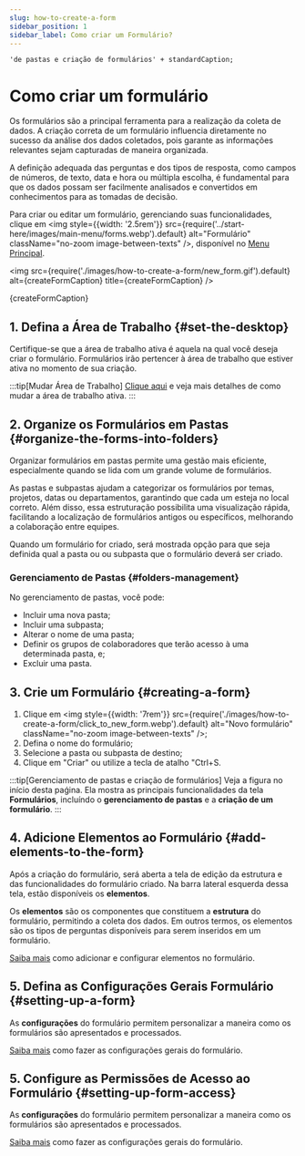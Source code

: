 ```yaml
---
slug: how-to-create-a-form
sidebar_position: 1
sidebar_label: Como criar um Formulário?
---
```


    'de pastas e criação de formulários' + standardCaption;

# Como criar um formulário
Os formulários são a principal ferramenta para a realização da coleta de dados.
A criação correta de um formulário influencia diretamente no sucesso da análise dos dados coletados, pois garante as
informações relevantes sejam capturadas de maneira organizada.

A definição adequada das perguntas e dos tipos de resposta, como campos de números, de texto, data e hora ou múltipla escolha,
é fundamental para que os dados possam ser facilmente analisados e convertidos em conhecimentos para as tomadas de decisão.

Para criar ou editar um formulário, gerenciando suas funcionalidades, clique em <img style={{width: '2.5rem'}} src={require('../start-here/images/main-menu/forms.webp').default} alt="Formulário"
className="no-zoom image-between-texts" />, disponível no [Menu Principal](/start-here/main-page#main-menu).

<img
    src={require('./images/how-to-create-a-form/new_form.gif').default}
    alt={createFormCaption}
    title={createFormCaption}
/>
<p className="image-caption">{createFormCaption}</p>


## 1. Defina a Área de Trabalho {#set-the-desktop}
Certifique-se que a área de trabalho ativa é aquela na qual você deseja criar o formulário. Formulários irão pertencer
à área de trabalho que estiver ativa no momento de sua criação.

:::tip[Mudar Área de Trabalho]
[Clique aqui](/start-here/main-page#change-desktop) e veja mais detalhes de como mudar a área de trabalho ativa.
:::

## 2. Organize os Formulários em Pastas {#organize-the-forms-into-folders}
Organizar formulários em pastas permite uma gestão mais eficiente, especialmente quando se lida com um grande volume de formulários.

As pastas e subpastas ajudam a categorizar os formulários por temas, projetos, datas ou departamentos, garantindo que cada um esteja no
local correto. Além disso, essa estruturação possibilita uma visualização rápida, facilitando a localização de formulários
antigos ou específicos, melhorando a colaboração entre equipes.

Quando um formulário for criado, será mostrada opção para que seja definida qual a pasta ou ou subpasta que o formulário
deverá ser criado.

### Gerenciamento de Pastas {#folders-management}
No gerenciamento de pastas, você pode:
* Incluir uma nova pasta;
* Incluir uma subpasta;
* Alterar o nome de uma pasta;
* Definir os grupos de colaboradores que terão acesso à uma determinada pasta, e;
* Excluir uma pasta.

## 3. Crie um Formulário {#creating-a-form}

1. Clique em <img style={{width: '7rem'}}  src={require('./images/how-to-create-a-form/click_to_new_form.webp').default} alt="Novo formulário"
className="no-zoom image-between-texts" />;
2. Defina o nome do formulário;
3. Selecione a pasta ou subpasta de destino;
4. Clique em "Criar" ou utilize a tecla de atalho "Ctrl+S.

:::tip[Gerenciamento de pastas e criação de formulários]
Veja a figura no início desta paǵina. Ela mostra as principais funcionalidades da tela **Formulários**, incluíndo o
**gerenciamento de pastas** e a **criação de um formulário**.
:::

## 4. Adicione Elementos ao Formulário {#add-elements-to-the-form}
Após a criação do formulário, será aberta a tela de edição da estrutura e das funcionalidades do formulário criado.
Na barra lateral esquerda dessa tela, estão disponíveis os **elementos**.

Os **elementos** são os componentes que constituem a **estrutura** do formulário, permitindo a coleta dos dados.
Em outros termos, os elementos são os tipos de perguntas disponíveis para serem inseridos em um formulário.

[Saiba mais](/forms/elements/what-is-elements) como adicionar e configurar elementos no formulário.

## 5. Defina as Configurações Gerais Formulário {#setting-up-a-form}
As **configurações** do formulário permitem personalizar a maneira como os formulários são apresentados e processados.

[Saiba mais](/forms/general-form-settings) como fazer as configurações gerais do formulário.

## 5. Configure as Permissões de Acesso ao Formulário {#setting-up-form-access}
As **configurações** do formulário permitem personalizar a maneira como os formulários são apresentados e processados.

[Saiba mais](/forms/general-form-settings) como fazer as configurações gerais do formulário.
